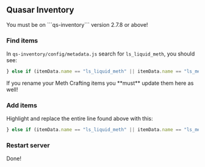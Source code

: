 
## Quasar Inventory

<Callout type="warning" emoji="⚠️">
    You must be on ```qs-inventory``` version 2.7.8 or above!
</Callout>

<Steps>

### Find items

In ```qs-inventory/config/metadata.js``` search for ```ls_liquid_meth```, you should see:

```js copy filename="qs-inventory/config/metadata.js"
} else if (itemData.name == "ls_liquid_meth" || itemData.name == "ls_meth") {
```

<Callout type="error" emoji="⛔">
    If you rename your Meth Crafting items you **must** update them here as well!
</Callout>
 
### Add items
Highlight and replace the entire line found above with this:
```js copy filename="qs-inventory/config/metadata.js"
} else if (itemData.name == "ls_liquid_meth" || itemData.name == "ls_meth" || itemData.name == "ls_meth_tray" || itemData.name == "ls_meth_box") {
```

### Restart server
Done!

</Steps>